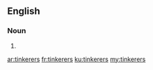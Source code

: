 ==English==

===Noun===
{{head|en|noun plural form}}

# {{plural of|tinkerer|lang=en}}

[[ar:tinkerers]]
[[fr:tinkerers]]
[[ku:tinkerers]]
[[my:tinkerers]]